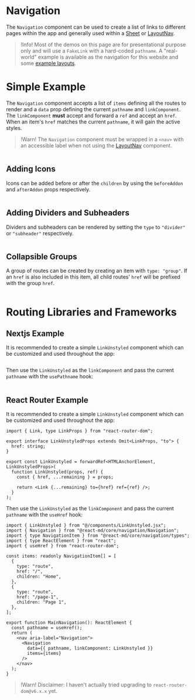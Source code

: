 # Navigation

The `Navigation` component can be used to create a list of links to different
pages within the app and generally used within a [Sheet](./sheet) or
[LayoutNav](./layout-nav).

> !Info! Most of the demos on this page are for presentational purpose only and
> will use a `FakeLink` with a hard-coded `pathname`. A "real-world" example is
> available as the navigation for this website and some [example layouts](/layout-example/temporary).

# Simple Example

The `Navigation` component accepts a list of `items` defining all the routes to
render and a `data` prop defining the current `pathname` and `linkComponent`.
The `linkComponent` **must** accept and forward a `ref` and accept an `href`.
When an item's `href` matches the current `pathname`, it will gain the active
styles.

> !Warn! The `Navigation` component must be wrapped in a `<nav>` with an
> accessible label when not using the [LayoutNav](./layout-nav) component.

```demo source="./SimpleExample.tsx"

```

## Adding Icons

Icons can be added before or after the `children` by using the `beforeAddon` and
`afterAddon` props respectively.

```demo source="./AddingIconsExample.tsx"

```

## Adding Dividers and Subheaders

Dividers and subheaders can be rendered by setting the `type` to `"divider"` or
`"subheader"` respectively.

```demo source="./AddingDividersAndSubheadersExample.tsx"

```

## Collapsible Groups

A group of routes can be created by creating an item with `type: "group"`. If an
`href` is also included in this item, all child routes' `href` will be prefixed
with the group `href`.

```demo source="./CollapsibleGroupsExample.tsx"

```

# Routing Libraries and Frameworks

## Nextjs Example

It is recommended to create a simple `LinkUnstyled` component which can be
customized and used throughout the app:

```import source="@/components/LinkUnstyled.tsx" fileName="src/components/LinkUnstyled.tsx"

```

Then use the `LinkUnstyled` as the `linkComponent` and pass the current
`pathname` with the `usePathname` hook:

```import source="./NextjsExample.tsx" fileName="src/components/Navigation.tsx"

```

## React Router Example

It is recommended to create a simple `LinkUnstyled` component which can be
customized and used throughout the app:

```tsx
import { Link, type LinkProps } from "react-router-dom";

export interface LinkUnstyledProps extends Omit<LinkProps, "to"> {
  href: string;
}

export const LinkUnstyled = forwardRef<HTMLAnchorElement, LinkUnstyledProps>(
  function LinkUnstyled(props, ref) {
    const { href, ...remaining } = props;

    return <Link {...remaining} to={href} ref={ref} />;
  }
);
```

Then use the `LinkUnstyled` as the `linkComponent` and pass the current
`pathname` with the `useHref` hook:

```tsx
import { LinkUnstyled } from "@/components/LinkUnstyled.jsx";
import { Navigation } from "@react-md/core/navigation/Navigation";
import { type NavigationItem } from "@react-md/core/navigation/types";
import { type ReactElement } from "react";
import { useHref } from "react-router-dom";

const items: readonly NavigationItem[] = [
  {
    type: "route",
    href: "/",
    children: "Home",
  },
  {
    type: "route",
    href: "/page-1",
    children: "Page 1",
  },
];

export function MainNavigation(): ReactElement {
  const pathname = useHref();
  return (
    <nav aria-label="Navigation">
      <Navigation
        data={{ pathname, linkComponent: LinkUnstyled }}
        items={items}
      />
    </nav>
  );
}
```

> !Warn! Disclaimer: I haven't actually tried upgrading to `react-router-dom@v6.x.x` yet.
